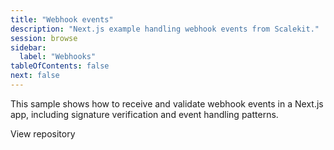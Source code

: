 ```yaml
---
title: "Webhook events"
description: "Next.js example handling webhook events from Scalekit."
session: browse
sidebar:
  label: "Webhooks"
tableOfContents: false
next: false
---
```


This sample shows how to receive and validate webhook events in a Next.js app, including signature verification and event handling patterns.


<LinkButton href="https://github.com/scalekit-inc/nextjs-example-apps/tree/main/webhook-events" target="_blank" rel="noopener" icon="github">View repository</LinkButton>
